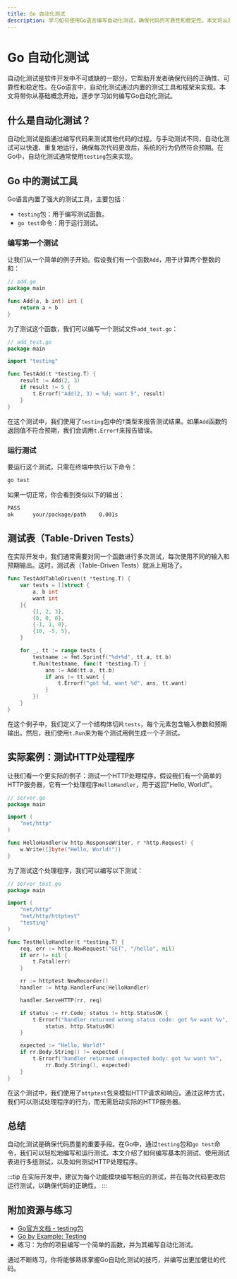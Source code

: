 ```yaml
---
title: Go 自动化测试
description: 学习如何使用Go语言编写自动化测试，确保代码的可靠性和稳定性。本文将从基础概念讲起，逐步深入，并提供实际案例和代码示例。
---
```


# Go 自动化测试

自动化测试是软件开发中不可或缺的一部分，它帮助开发者确保代码的正确性、可靠性和稳定性。在Go语言中，自动化测试通过内置的测试工具和框架来实现。本文将带你从基础概念开始，逐步学习如何编写Go自动化测试。

## 什么是自动化测试？

自动化测试是指通过编写代码来测试其他代码的过程。与手动测试不同，自动化测试可以快速、重复地运行，确保每次代码更改后，系统的行为仍然符合预期。在Go中，自动化测试通常使用`testing`包来实现。

## Go 中的测试工具

Go语言内置了强大的测试工具，主要包括：

- `testing`包：用于编写测试函数。
- `go test`命令：用于运行测试。

### 编写第一个测试

让我们从一个简单的例子开始。假设我们有一个函数`Add`，用于计算两个整数的和：

```go
// add.go
package main

func Add(a, b int) int {
    return a + b
}
```

为了测试这个函数，我们可以编写一个测试文件`add_test.go`：

```go
// add_test.go
package main

import "testing"

func TestAdd(t *testing.T) {
    result := Add(2, 3)
    if result != 5 {
        t.Errorf("Add(2, 3) = %d; want 5", result)
    }
}
```

在这个测试中，我们使用了`testing`包中的`T`类型来报告测试结果。如果`Add`函数的返回值不符合预期，我们会调用`t.Errorf`来报告错误。

### 运行测试

要运行这个测试，只需在终端中执行以下命令：

```bash
go test
```

如果一切正常，你会看到类似以下的输出：

```bash
PASS
ok      your/package/path    0.001s
```

## 测试表（Table-Driven Tests）

在实际开发中，我们通常需要对同一个函数进行多次测试，每次使用不同的输入和预期输出。这时，测试表（Table-Driven Tests）就派上用场了。

```go
func TestAddTableDriven(t *testing.T) {
    var tests = []struct {
        a, b int
        want int
    }{
        {1, 2, 3},
        {0, 0, 0},
        {-1, 1, 0},
        {10, -5, 5},
    }

    for _, tt := range tests {
        testname := fmt.Sprintf("%d+%d", tt.a, tt.b)
        t.Run(testname, func(t *testing.T) {
            ans := Add(tt.a, tt.b)
            if ans != tt.want {
                t.Errorf("got %d, want %d", ans, tt.want)
            }
        })
    }
}
```

在这个例子中，我们定义了一个结构体切片`tests`，每个元素包含输入参数和预期输出。然后，我们使用`t.Run`来为每个测试用例生成一个子测试。

## 实际案例：测试HTTP处理程序

让我们看一个更实际的例子：测试一个HTTP处理程序。假设我们有一个简单的HTTP服务器，它有一个处理程序`HelloHandler`，用于返回"Hello, World!"。

```go
// server.go
package main

import (
    "net/http"
)

func HelloHandler(w http.ResponseWriter, r *http.Request) {
    w.Write([]byte("Hello, World!"))
}
```

为了测试这个处理程序，我们可以编写以下测试：

```go
// server_test.go
package main

import (
    "net/http"
    "net/http/httptest"
    "testing"
)

func TestHelloHandler(t *testing.T) {
    req, err := http.NewRequest("GET", "/hello", nil)
    if err != nil {
        t.Fatal(err)
    }

    rr := httptest.NewRecorder()
    handler := http.HandlerFunc(HelloHandler)

    handler.ServeHTTP(rr, req)

    if status := rr.Code; status != http.StatusOK {
        t.Errorf("handler returned wrong status code: got %v want %v",
            status, http.StatusOK)
    }

    expected := "Hello, World!"
    if rr.Body.String() != expected {
        t.Errorf("handler returned unexpected body: got %v want %v",
            rr.Body.String(), expected)
    }
}
```

在这个测试中，我们使用了`httptest`包来模拟HTTP请求和响应。通过这种方式，我们可以测试处理程序的行为，而无需启动实际的HTTP服务器。

## 总结

自动化测试是确保代码质量的重要手段。在Go中，通过`testing`包和`go test`命令，我们可以轻松地编写和运行测试。本文介绍了如何编写基本的测试、使用测试表进行多组测试，以及如何测试HTTP处理程序。

:::tip
在实际开发中，建议为每个功能模块编写相应的测试，并在每次代码更改后运行测试，以确保代码的正确性。
:::

## 附加资源与练习

- [Go官方文档 - testing包](https://golang.org/pkg/testing/)
- [Go by Example: Testing](https://gobyexample.com/testing)
- 练习：为你的项目编写一个简单的函数，并为其编写自动化测试。

通过不断练习，你将能够熟练掌握Go自动化测试的技巧，并编写出更加健壮的代码。